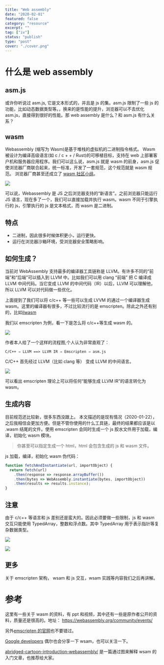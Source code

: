 ```yaml
---
title: "Web assembly"
date: "2020-02-01"
featured: false
category: "resource"
excerpt: ""
tag: ["iv"]
status: "publish"
type: "post"
cover: "./cover.png"
---
```



# 什么是 web assembly

## asm.js

或许你听说过 asm.js, 它是文本形式的，并且是 js 的集。asm.js 限制了一些 js 的功能，比如动态数据类型等。，换来的是性能的提升，浏览器可以不去优化 asm.js，直接得到很好的性能。那 web assembly 是什么？和 asm.js 有什么关系？

## wasm

Webassembly (缩写为 Wasm)是基于堆栈的虚拟机的二进制指令格式。 Wasm 被设计为编译高级语言(如 c / c + + / Rust)的可移植目标，支持在 web 上部署客户机和服务器应用程序。我们可以这么说，asm.js 就是 wasm 的前身，asm.js 促使浏览器厂商联合起来，统一标准，开发了一套规范，这个规范就是 wasm 规范。 浏览器厂商甚至还成立了 [wasm 社区小组](https://www.w3.org/community/webassembly/)。

![](https://tva1.sinaimg.cn/large/006tNbRwgy1gb5g1ju2rfj30m807ijs9.jpg)

可以说，Webassembly 是 JS 之后浏览器支持的“新语言”。之前浏览器只能运行 JS 语言，现在多了一个，我们可以直接加载并执行 wasm。wasm 不同于引擎执行的 js，引擎执行的 js 是文本格式，而 wasm 是二进制。

## 特点

- 二进制，因此很多时候体积更小，运行更快。
- 运行在浏览器沙箱环境，受浏览器安全策略影响。

## 如何生成？

当前对 WebAssembly 支持最多的编译器工具链称是 LLVM。有许多不同的“前端”和“后端”可以插入到 LLVM 中。比如我们可以用 clang “前端” 把 C 编译成 LLVM 中间代码。当它变成 LLVM 的中间代码（IR）以后，LLVM 可以理解他，所以 LLVM 可以对代码做一些优化。

上面提到了我们可以将 c/c++ 等一些可以生成 LVVM 的通过一个编译器生成 wasm。这里的编译器有很多，不过比较流行的是 emscripten。除此之外还有别的，比如[ilwasm](https://github.com/kg/ilwasm)

我们以 emscripten 为例，看一下是怎么将 c/c++等生成 wasm 的。

![](https://tva1.sinaimg.cn/large/006tNbRwly1gb5g8lz0ctj30jg06ywew.jpg)

作者本人给了一个这样的流程图,个人认为非常直观了：

```
C/C++ ⇒ LLVM ==> LLVM IR ⇒ Emscripten ⇒ asm.js
```

C/C++ 首先经过 LLVM（比如 clang 等） 变成 LLVM 的中间语言。

![](https://tva1.sinaimg.cn/large/006tNbRwgy1gb5g8xvvsij30hs0dcdgo.jpg)

可以看出 emscripten 理论上可以将任何“能够生成 LLVM IR”的语言转化为 wasm。

## 生成内容

目前规范还比较新，很多东西没跟上。 本文描述的是现有情况（2020-01-22），之后我相信会更加方便。但是不管你使用的什么工具链，最终的结果都应该是以 .wasm 结尾的文件。使用 emscripten 会同时生成一个 js 胶水文件用于加载，编译，初始化 wasm 模块。

> 你甚至可以指定生成一个 html，html 会包含生成的 js 和 wasm 文件。

js 加载，编译，初始化 wasm 伪代码：

```js
function fetchAndInstantiate(url, importObject) {
  return fetch(url)
    .then(response => response.arrayBuffer())
    .then(bytes => WebAssembly.instantiate(bytes, importObject))
    .then(results => results.instance);
}
```

## 注意

由于 c/c++ 等语言和 js 差别还是蛮大的。因此必须要做一些限制，js 和 wasm 交互只能使用 TypedArray，整数和浮点数。其中 TypedArray 用于表示指针等复杂数据类型。

![](https://tva1.sinaimg.cn/large/006tNbRwly1gb5giay96zj30m803xmxl.jpg)

![](https://tva1.sinaimg.cn/large/006tNbRwly1gb5gifketgj30m80hsmyx.jpg)

## 更多

关于 emscripten 架构， wsam 和 js 交互，wsam 实践等内容我们之后再讲解。

# 参考

这里有一些关于 wasm 的资料，有 ppt 和视频，其中还有一些是原作者公开的资料，质量还是很高的。地址： https://webassembly.org/community/events/

另外[emscripten 的官网](https://emscripten.org/index.html)也不要错过。

[Google developers](https://developers.google.com/web/updates/2018/03/emscripting-a-c-library) 偶尔也会分享一下 wsam，也可以关注一下。

[abridged-cartoon-introduction-webassembly/](https://www.smashingmagazine.com/2017/05/abridged-cartoon-introduction-webassembly/) 是一篇通过图来解释 wsam 的入门文章，也推荐给大家。